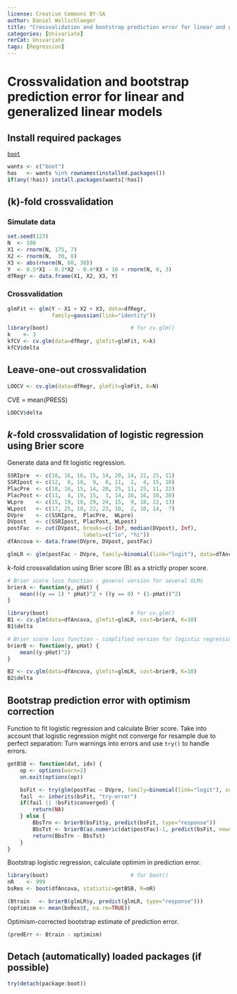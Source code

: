 ---
license: Creative Commons BY-SA
author: Daniel Wollschlaeger
title: "Crossvalidation and bootstrap prediction error for linear and generalized linear models"
categories: [Univariate]
rerCat: Univariate
tags: [Regression]
---

Crossvalidation and bootstrap prediction error for linear and generalized linear models
=========================

Install required packages
-------------------------

[`boot`](http://cran.r-project.org/package=boot)

```{r}
wants <- c("boot")
has   <- wants %in% rownames(installed.packages())
if(any(!has)) install.packages(wants[!has])
```

\(k\)-fold crossvalidation
-------------------------

### Simulate data
    
```{r}
set.seed(123)
N  <- 100
X1 <- rnorm(N, 175, 7)
X2 <- rnorm(N,  30, 8)
X3 <- abs(rnorm(N, 60, 30))
Y  <- 0.5*X1 - 0.3*X2 - 0.4*X3 + 10 + rnorm(N, 0, 3)
dfRegr <- data.frame(X1, X2, X3, Y)
```

### Crossvalidation

```{r}
glmFit <- glm(Y ~ X1 + X2 + X3, data=dfRegr,
              family=gaussian(link="identity"))
```

```{r}
library(boot)                          # for cv.glm()
k    <- 3
kfCV <- cv.glm(data=dfRegr, glmfit=glmFit, K=k)
kfCV$delta
```

Leave-one-out crossvalidation
-------------------------

```{r}
LOOCV <- cv.glm(data=dfRegr, glmfit=glmFit, K=N)
```

CVE = mean(PRESS)

```{r}
LOOCV$delta
```

$k$-fold crossvalidation of logistic regression using Brier score
-------------------------

Generate data and fit logistic regression.

```{r}
SSRIpre  <- c(18, 16, 16, 15, 14, 20, 14, 21, 25, 11)
SSRIpost <- c(12,  0, 10,  9,  0, 11,  2,  4, 15, 10)
PlacPre  <- c(18, 16, 15, 14, 20, 25, 11, 25, 11, 22)
PlacPost <- c(11,  4, 19, 15,  3, 14, 10, 16, 10, 20)
WLpre    <- c(15, 19, 10, 29, 24, 15,  9, 18, 22, 13)
WLpost   <- c(17, 25, 10, 22, 23, 10,  2, 10, 14,  7)
DVpre    <- c(SSRIpre,  PlacPre,  WLpre)
DVpost   <- c(SSRIpost, PlacPost, WLpost)
postFac  <- cut(DVpost, breaks=c(-Inf, median(DVpost), Inf),
                        labels=c("lo", "hi"))
dfAncova <- data.frame(DVpre, DVpost, postFac)

glmLR <- glm(postFac ~ DVpre, family=binomial(link="logit"), data=dfAncova)
```

$k$-fold crossvalidation using Brier score \(B\) as a strictly proper score.

```{r}
# Brier score loss function - general version for several GLMs
brierA <- function(y, pHat) {
    mean(((y == 1) * pHat)^2 + ((y == 0) * (1-pHat))^2)
}

library(boot)                          # for cv.glm()
B1 <- cv.glm(data=dfAncova, glmfit=glmLR, cost=brierA, K=10)
B1$delta

# Brier score loss function - simplified version for logistic regression only
brierB <- function(y, pHat) {
    mean((y-pHat)^2)
}

B2 <- cv.glm(data=dfAncova, glmfit=glmLR, cost=brierB, K=10)
B2$delta
```

Bootstrap prediction error with optimism correction
-------------------------

Function to fit logistic regression and calculate Brier score. Take into account that logistic regression might not converge for resample due to perfect separation: Turn warnings into errors and use `try()` to handle errors.

```{r}
getBSB <- function(dat, idx) {
    op <- options(warn=2)
    on.exit(options(op))

    bsFit <- try(glm(postFac ~ DVpre, family=binomial(link="logit"), subset=idx, data=dat))
    fail  <- inherits(bsFit, "try-error")
    if(fail || !bsFit$converged) {
        return(NA)
    } else {
        BbsTrn <- brierB(bsFit$y, predict(bsFit, type="response"))
        BbsTst <- brierB(as.numeric(dat$postFac)-1, predict(bsFit, newdata=dat, type="response"))
        return(BbsTrn - BbsTst)
    }
}
```

Bootstrap logistic regression, calculate optimim in prediction error.
```{r}
library(boot)                          # for boot()
nR    <- 999
bsRes <- boot(dfAncova, statistic=getBSB, R=nR)

(Btrain   <- brierB(glmLR$y, predict(glmLR, type="response")))
(optimism <- mean(bsRes$t, na.rm=TRUE))
```

Optimism-corrected bootstrap estimate of prediction error.

```{r}
(predErr <- Btrain - optimism)
```

Detach (automatically) loaded packages (if possible)
-------------------------

```{r}
try(detach(package:boot))
```
